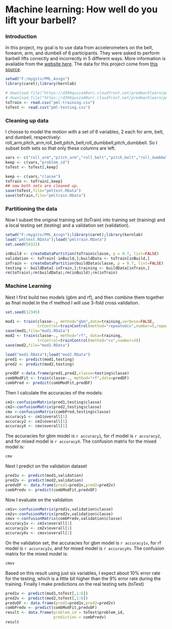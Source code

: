 Machine learning: How well do you lift your barbell?
========================================================

### Introduction
In this project, my goal is to use data from accelerometers on the belt, forearm, arm, and dumbell of 6 participants. They were asked to perform barbell lifts correctly and incorrectly in 5 different ways. More information is available from the [website
here](http://groupware.les.inf.puc-rio.br/har). The data for this project come from [this source](http://groupware.les.inf.puc-rio.br/har).

```r
setwd("F:/mygits/PML_Assgn")
library(caret);library(kernlab)

# download.file("https://d396qusza40orc.cloudfront.net/predmachlearn/pml-training.csv","pml-training.csv")
# download.file("https://d396qusza40orc.cloudfront.net/predmachlearn/pml-testing.csv","pml-testing.csv")
toTrain <- read.csv("pml-training.csv")
toTest <- read.csv("pml-testing.csv")
```
### Cleaning up data

I choose to model the motion with a set of 6 variables, 2 each for arm, belt, and dumbell, respectively: roll_arm,pitch_arm,roll_belt,pitch_belt,roll_dumbbell,pitch_dumbbell. So I subset both sets so that only these columns are left.
```r
vars <- c("roll_arm","pitch_arm","roll_belt","pitch_belt","roll_dumbbell","pitch_dumbbell")
keep <- c(vars,"problem_id")
toTest <- toTest[,keep]

keep <- c(vars,"classe")
toTrain <- toTrain[,keep]
## now both sets are cleaned up.
save(toTest,file="pmltest.RData")
save(toTrain,file="pmltrain.RData")
```
### Partitioning the data
Now I subset the original training set (toTrain) into training set (training) and a local testing set (testing) and a validation set (validation). 

```r
setwd("F:/mygits/PML_Assgn");library(caret);library(kernlab)
load("pmltest.RData");load("pmltrain.RData")
set.seed(54321)

inBuild <- createDataPartition(toTrain$classe, p = 0.7, list=FALSE)
validation <- toTrain[-inBuild,];buildData <- toTrain[inBuild,]
inTrain <- createDataPartition(buildData$classe, p = 0.7, list=FALSE)
testing <- buildData[-inTrain,];training <- buildData[inTrain,]
rm(toTrain);rm(buildData);rm(inBuild);rm(inTrain)
```



### Machine Learning
Next I first build two models (gbm and rf), and then combine them together as final model.In the rf method I will use 3-fold cross validation.

```r
set.seed(12345)

mod1 <- train(classe~., method="gbm",data=training,verbose=FALSE,
              trControl=trainControl(method="repeatedcv",number=5,repeats=1))
save(mod1,file="mod1.RData")
mod2 <- train(classe~., method="rf", data=training,
              trControl=trainControl(method="cv",number=3))
save(mod2,file="mod2.RData")
```
```r
load("mod1.RData");load("mod2.RData")
pred1 <- predict(mod1,testing)
pred2 <- predict(mod2,testing)

predDF <-data.frame(pred1,pred2,classe=testing$classe)
combModFit <- train(classe~., method="rf",data=predDF)
combPred <- predict(combModFit,predDF)
```
Then I calculate the accuracies of the models:
```r
cm1<-confusionMatrix(pred1,testing$classe)
cm2<-confusionMatrix(pred2,testing$classe)
cmx <-confusionMatrix(combPred,testing$classe)
accuracy1 <- cm1$overall[1]
accuracy2 <- cm2$overall[1]
accuracyX <- cmx$overall[1]
```
The accuracies for gbm model is `r accuracy1`, for rf model is `r accuracy2`, and for mixed model is `r accuracyX`. The confusion matrix for the mixed model is:
```r
cmx
```
Next I predict on the validation dataset
```r
pred1v <- predict(mod1,validation)
pred2v <- predict(mod2,validation)
predvDF <- data.frame(pred1=pred1v,pred2=pred2v)
combPredv <- predict(combModFit,predvDF)
```
Now I evaluate on the validation
```r
cm1v<-confusionMatrix(pred1v,validation$classe)
cm2v<-confusionMatrix(pred2v,validation$classe)
cmxv <-confusionMatrix(combPredv,validation$classe)
accuracy1v <- cm1v$overall[1]
accuracy2v <- cm2v$overall[1]
accuracyXv <- cmxv$overall[1]
```
On the validation set, the accuracies for gbm model is `r accuracy1v`, for rf model is `r accuracy2v`, and for mixed model is `r accuracyXv`. The confusion matrix for the mixed model is:
```r
cmxv
```
Based on this result using just six variables, I expect about 10% error rate for the testing, which is a little bit higher than the 9% error rate during the training.
Finally I make predictions on the real testing sets (toTest)
```r
pred1v <- predict(mod1,toTest[,1:6])
pred2v <- predict(mod2,toTest[,1:6])
predvDF <- data.frame(pred1=pred1v,pred2=pred2v)
combPredv <- predict(combModFit,predvDF)
result <- data.frame(problem_id = toTest$problem_id,
                     prediction = combPredv)
result
```

```r

```


